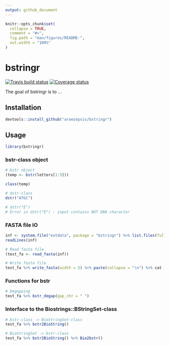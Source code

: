 ```yaml
---
output: github_document
---
```


<!-- README.md is generated from README.Rmd. Please edit that file -->

```r
knitr::opts_chunk$set(
  collapse = TRUE,
  comment = "#>",
  fig.path = "man/figures/README-",
  out.width = "100%"
)
```
# bstringr

[![Travis build status](https://travis-ci.org/araezopsis/bstringr.svg?branch=master)](https://travis-ci.org/araezopsis/bstringr)
[![Coverage status](https://codecov.io/gh/araezopsis/bstringr/branch/master/graph/badge.svg)](https://codecov.io/github/araezopsis/bstringr?branch=master)

The goal of bstringr is to ...

## Installation

```r
devtools::install_github("araezopsis/bstringr")
```

## Usage

```r
library(bstringr)
```

### bstr-class object
```r
# bstr object
(temp <- bstr(letters[1:5]))

class(temp)

# dstr-class
dstr("ATGC")

# dstr("E")
# Error in dstr("E") : input contains NOT DNA character
```

### FASTA file IO
```r
inf <- system.file("extdata", package = "bstringr") %>% list.files(full.names = T)
readLines(inf)

# Read fasta file
(test_fa <- read_fasta(inf))

# Write fasta file
test_fa %>% write_fasta(width = 5) %>% paste(collapse = "\n") %>% cat
```

### Functions for bstr
```r
# Degapping
test_fa %>% bstr_degap(gap_chr = " ")
```

### Interface to the Biostrings::BStringSet-class
```r
# bstr-class -> BioStringSet-class
test_fa %>% bstr2BioString()

# BioStringSet -> bstr-class
test_fa %>% bstr2BioString() %>% Bio2bstr()
```

